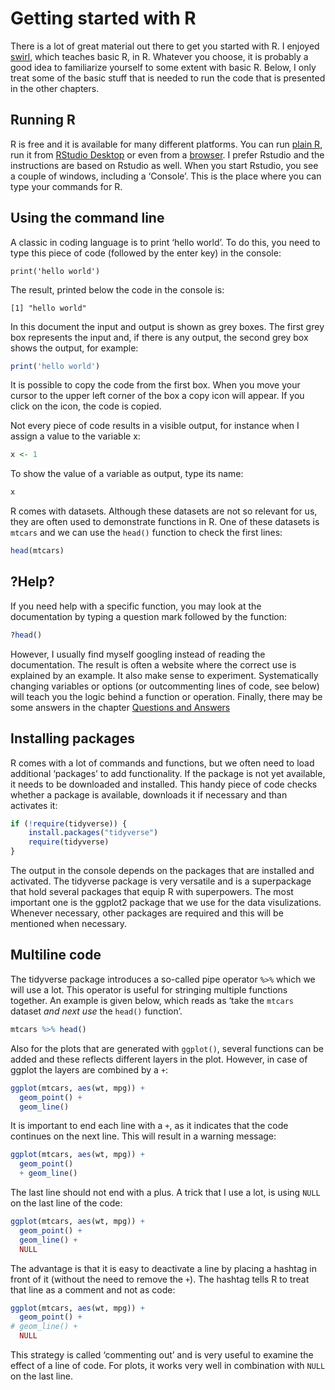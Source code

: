 # Getting started with R {#getting-started}

There is a lot of great material out there to get you started with R. I enjoyed [swirl](https://swirlstats.com), which teaches basic R, in R. Whatever you choose, it is probably a good idea to familiarize yourself to some extent with basic R. Below, I only treat some of the basic stuff that is needed to run the code that is presented in the other chapters.

## Running R

R is free and it is available for many different platforms. You can run [plain R](https://www.r-project.org), run it from [RStudio Desktop](https://www.rstudio.com) or even from a [browser](https://rdrr.io/snippets/). I prefer Rstudio and the instructions are based on Rstudio as well.
When you start Rstudio, you see a couple of windows, including a 'Console'. This is the place where you can type your commands for R.

## Using the command line

A classic in coding language is to print 'hello world'. To do this, you need to type this piece of code (followed by the enter key) in the console:

`print('hello world')`

The result, printed below the code in the console is:

`[1] "hello world"` 

In this document the input and output is shown as grey boxes. The first grey box represents the input and, if there is any output, the second grey box shows the output, for example:

```r
print('hello world')
```

It is possible to copy the code from the first box. When you move your cursor to the upper left corner of the box a copy icon will appear. If you click on the icon, the code is copied.

Not every piece of code results in a visible output, for instance when I assign a value to the variable x:

```r
x <- 1
```

To show the value of a variable as output, type its name:

```r
x
```

R comes with datasets. Although these datasets are not so relevant for us, they are often used to demonstrate functions in R. One of these datasets is `mtcars` and we can use the `head()` function to check the first lines:

```r
head(mtcars)
```

## ?Help?
If you need help with a specific function, you may look at the documentation by typing a question mark followed by the function:
```r
?head()
```
However, I usually find myself googling instead of reading the documentation. The result is often a website where the correct use is explained by an example. It also make sense to experiment. Systematically changing variables or options (or outcommenting lines of code, see below) will teach you the logic behind a function or operation. Finally, there may be some answers in the chapter [Questions and Answers](#questions-and-answers)

## Installing packages
R comes with a lot of commands and functions, but we often need to load additional 'packages' to add functionality. If the package is not yet available, it needs to be downloaded and installed. This handy piece of code checks whether a package is available, downloads it if necessary and than activates it:
```r
if (!require(tidyverse)) {
    install.packages("tidyverse")
    require(tidyverse)
}
```
The output in the console depends on the packages that are installed and activated.
The tidyverse package is very versatile and is a superpackage that hold several packages that equip R with superpowers. The most important one is the ggplot2 package that we use for the data visulizations.
Whenever necessary, other packages are required and this will be mentioned when necessary.

## Multiline code

The tidyverse package introduces a so-called pipe operator `%>%` which we will use a lot. This operator is useful for stringing multiple functions together. An example is given below, which reads as 'take the `mtcars` dataset _and next use_ the `head()` function'.

```r
mtcars %>% head()
```

Also for the plots that are generated with `ggplot()`, several functions can be added and these reflects different layers in the plot. However, in case of ggplot the layers are combined by a `+`:
```r
ggplot(mtcars, aes(wt, mpg)) +
  geom_point() +
  geom_line()
```

It is important to end each line with a `+`, as it indicates that the code continues on the next line. This will result in a warning message:

```r
ggplot(mtcars, aes(wt, mpg)) +
  geom_point()
  + geom_line()
```

The last line should not end with a plus. A trick that I use a lot, is using `NULL` on the last line of the code:

```r
ggplot(mtcars, aes(wt, mpg)) +
  geom_point() +
  geom_line() +
  NULL
```

The advantage is that it is easy to deactivate a line by placing a hashtag in front of it (without the need to remove the `+`). The hashtag tells R to treat that line as a comment and not as code:

```r
ggplot(mtcars, aes(wt, mpg)) +
  geom_point() +
# geom_line() +
  NULL
```

This strategy is called 'commenting out' and is very useful to examine the effect of a line of code. For plots, it works very well in combination with `NULL` on the last line.
